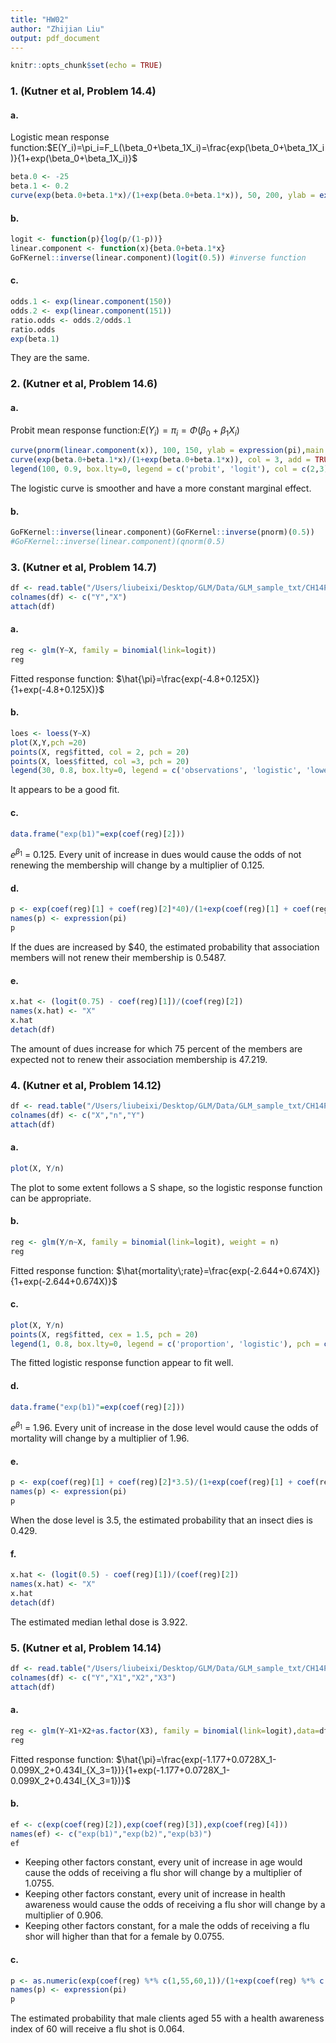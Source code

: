 ```yaml
---
title: "HW02"
author: "Zhijian Liu"
output: pdf_document
---
```


```r
knitr::opts_chunk$set(echo = TRUE)
```

### 1. (Kutner et al, Problem 14.4)
#### a. 
Logistic mean response function:$E(Y_i)=\pi_i=F_L(\beta_0+\beta_1X_i)=\frac{exp(\beta_0+\beta_1X_i)}{1+exp(\beta_0+\beta_1X_i)}$

```r
beta.0 <- -25
beta.1 <- 0.2
curve(exp(beta.0+beta.1*x)/(1+exp(beta.0+beta.1*x)), 50, 200, ylab = expression(pi))
```

#### b.
```r
logit <- function(p){log(p/(1-p))}
linear.component <- function(x){beta.0+beta.1*x}
GoFKernel::inverse(linear.component)(logit(0.5)) #inverse function
```

#### c.
```r
odds.1 <- exp(linear.component(150))
odds.2 <- exp(linear.component(151))
ratio.odds <- odds.2/odds.1
ratio.odds
exp(beta.1)
```

They are the same.

### 2. (Kutner et al, Problem 14.6)
#### a.
Probit mean response function:$E(Y_i)=\pi_i=\Phi(\beta_0+\beta_1X_i)$

```r
curve(pnorm(linear.component(x)), 100, 150, ylab = expression(pi),main = bquote(beta[0]~'='~-25~','~beta[1]~'='~0.2), col = 2)
curve(exp(beta.0+beta.1*x)/(1+exp(beta.0+beta.1*x)), col = 3, add = TRUE)
legend(100, 0.9, box.lty=0, legend = c('probit', 'logit'), col = c(2,3), lty =1)
```

The logistic curve is smoother and have a more constant marginal effect.

#### b.
```r
GoFKernel::inverse(linear.component)(GoFKernel::inverse(pnorm)(0.5))
#GoFKernel::inverse(linear.component)(qnorm(0.5)
```

### 3. (Kutner et al, Problem 14.7)
```r
df <- read.table("/Users/liubeixi/Desktop/GLM/Data/GLM_sample_txt/CH14PR07.txt")
colnames(df) <- c("Y","X")
attach(df)
```

#### a.
```r
reg <- glm(Y~X, family = binomial(link=logit))
reg
```
Fitted response function: $\hat{\pi}=\frac{exp(-4.8+0.125X)}{1+exp(-4.8+0.125X)}$

#### b.
```r
loes <- loess(Y~X)
plot(X,Y,pch =20)
points(X, reg$fitted, col = 2, pch = 20)
points(X, loes$fitted, col =3, pch = 20)
legend(30, 0.8, box.lty=0, legend = c('observations', 'logistic', 'lowess'), col = c(1,2,3), pch = 20)
```

It appears to be a good fit.

#### c.
```r
data.frame("exp(b1)"=exp(coef(reg)[2]))
```
$e^{\beta_1}$ = 0.125. Every unit of increase in dues would cause the odds of not renewing the membership will change by a multiplier of 0.125.

#### d.
```r
p <- exp(coef(reg)[1] + coef(reg)[2]*40)/(1+exp(coef(reg)[1] + coef(reg)[2]*40))
names(p) <- expression(pi)
p
```
If the dues are increased by $40, the estimated probability that association members will not renew their membership is 0.5487.

#### e.
```r
x.hat <- (logit(0.75) - coef(reg)[1])/(coef(reg)[2])
names(x.hat) <- "X"
x.hat
detach(df)
```
The amount of dues increase for which 75 percent of the members are expected not to renew their association membership is 47.219.

### 4. (Kutner et al, Problem 14.12)
```r
df <- read.table("/Users/liubeixi/Desktop/GLM/Data/GLM_sample_txt/CH14PR12.txt")
colnames(df) <- c("X","n","Y")
attach(df)
```
#### a.
```r
plot(X, Y/n)
```

The plot to some extent follows a S shape, so the logistic response function can be appropriate.

#### b.
```r
reg <- glm(Y/n~X, family = binomial(link=logit), weight = n)
reg
```
Fitted response function: $\hat{mortality\;rate}=\frac{exp(-2.644+0.674X)}{1+exp(-2.644+0.674X)}$

#### c.
```r
plot(X, Y/n)
points(X, reg$fitted, cex = 1.5, pch = 20)
legend(1, 0.8, box.lty=0, legend = c('proportion', 'logistic'), pch = c(1,20))
```

The fitted logistic response function appear to fit well.

#### d.
```r
data.frame("exp(b1)"=exp(coef(reg)[2]))
```
$e^{\beta_1}$ = 1.96. Every unit of increase in the dose level would cause the odds of mortality will change by a multiplier of 1.96.

#### e.
```r
p <- exp(coef(reg)[1] + coef(reg)[2]*3.5)/(1+exp(coef(reg)[1] + coef(reg)[2]*3.5))
names(p) <- expression(pi)
p
```
When the dose level is 3.5, the estimated probability that an insect dies is 0.429.

#### f.
```r
x.hat <- (logit(0.5) - coef(reg)[1])/(coef(reg)[2])
names(x.hat) <- "X"
x.hat
detach(df)
```
The estimated median lethal dose is 3.922.

### 5. (Kutner et al, Problem 14.14)
```r
df <- read.table("/Users/liubeixi/Desktop/GLM/Data/GLM_sample_txt/CH14PR14.txt")
colnames(df) <- c("Y","X1","X2","X3")
attach(df)
```
#### a.
```r
reg <- glm(Y~X1+X2+as.factor(X3), family = binomial(link=logit),data=df)
reg
```
Fitted response function: $\hat{\pi}=\frac{exp(-1.177+0.0728X_1-0.099X_2+0.434I_{X_3=1})}{1+exp(-1.177+0.0728X_1-0.099X_2+0.434I_{X_3=1})}$

#### b.
```r
ef <- c(exp(coef(reg)[2]),exp(coef(reg)[3]),exp(coef(reg)[4]))
names(ef) <- c("exp(b1)","exp(b2)","exp(b3)")
ef
```

- Keeping other factors constant, every unit of increase in age would cause the odds of receiving a flu shor will change by a multiplier of 1.0755.  
- Keeping other factors constant, every unit of increase in health awareness would cause the odds of receiving a flu shor will change by a multiplier of 0.906.  
- Keeping other factors constant, for a male the odds of receiving a flu shor will higher than that for a female by 0.0755.

#### c.
```r
p <- as.numeric(exp(coef(reg) %*% c(1,55,60,1))/(1+exp(coef(reg) %*% c(1,55,60,1))))
names(p) <- expression(pi)
p
```
The estimated probability that male clients aged 55 with a health awareness index of 60 will receive a flu shot is 0.064.
